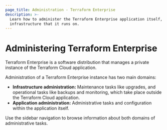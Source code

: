 ```yaml
---
page_title: Administration - Terraform Enterprise
description: >-
  Learn how to administer the Terraform Enterprise application itself, and the
  infrastructure that it runs on.
---
```


# Administering Terraform Enterprise

Terraform Enterprise is a software distribution that manages a private instance of the Terraform Cloud application.

Administration of a Terraform Enterprise instance has two main domains:

- **Infrastructure administration:** Maintenance tasks like upgrades, and operational tasks like backups and monitoring, which take place outside the Terraform Cloud application.
- **Application administration:** Administrative tasks and configuration within the application itself.

Use the sidebar navigation to browse information about both domains of administrative tasks.
